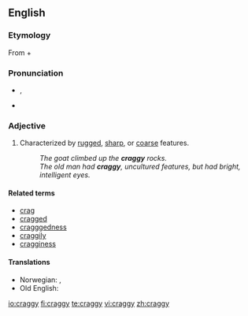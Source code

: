 {{was wotd|2008|July|24}}
==English==

===Etymology===
From {{term|crag|lang=en}} + {{term|-y|lang=en}}

===Pronunciation===
* {{a|UK|US}} {{IPA|/kɹæɡi/}}, {{SAMPA|/kr{gi/}}
* {{audio|en-us-craggy.ogg|Audio (US)}}

===Adjective===
{{en-adj|cragg|ier}}

# Characterized by [[rugged]], [[sharp]], or [[coarse]] features.
#: ''The goat climbed up the '''craggy''' rocks.''
#: ''The old man had '''craggy''', uncultured features, but had bright, intelligent eyes.''

====Related terms====
* [[crag]]
* [[cragged]]
* [[cragggedness]]
* [[craggily]]
* [[cragginess]]

====Translations====
{{trans-top|characterized by rugged etc. features}}
* Norwegian: {{t-|no|forrevet}}, {{t-|no|klippefull}}
* Old English: {{t|ang|scylfig|xs=Old English}}
{{trans-mid}}
{{trans-bottom}}

[[io:craggy]]
[[fi:craggy]]
[[te:craggy]]
[[vi:craggy]]
[[zh:craggy]]